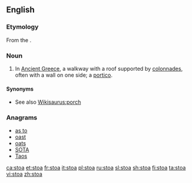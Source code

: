 ==English==

===Etymology===
From the {{etyl|grc|en}} {{m|grc|στοά}}.

===Noun===
{{wikipedia}}
{{en-noun|stoae|stoæ|s}}

# {{label|en|architecture}} In [[Ancient Greece]], a walkway with a roof supported by [[colonnade]]s, often with a wall on one side; a [[portico]].

====Synonyms====
* See also [[Wikisaurus:porch]]

===Anagrams===
* [[as to#English|as to]]
* [[oast#English|oast]]
* [[oats#English|oats]]
* [[SOTA#English|SOTA]]
* [[Taos#English|Taos]]

[[ca:stoa]]
[[et:stoa]]
[[fr:stoa]]
[[it:stoa]]
[[pl:stoa]]
[[ru:stoa]]
[[sl:stoa]]
[[sh:stoa]]
[[fi:stoa]]
[[ta:stoa]]
[[vi:stoa]]
[[zh:stoa]]